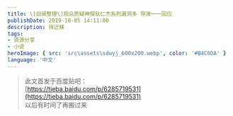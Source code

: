 ```yaml
---
title: \[旧闻整理\]观众质疑神探狄仁杰系列漏洞多 导演一一回应
publishDate: 2019-10-05 14:11:00
description: 待迁移
tags:
- 资源分享
- 小说
heroImage: { src: 'src\assets\sdwyj_600x200.webp', color: '#B4C6DA' }
language: '中文'
---
```


> 此文首发于百度贴吧：  
> [https://tieba.baidu.com/p/6285719531](https://tieba.baidu.com/p/6285719531)  
> 以后有时间了再搬过来



